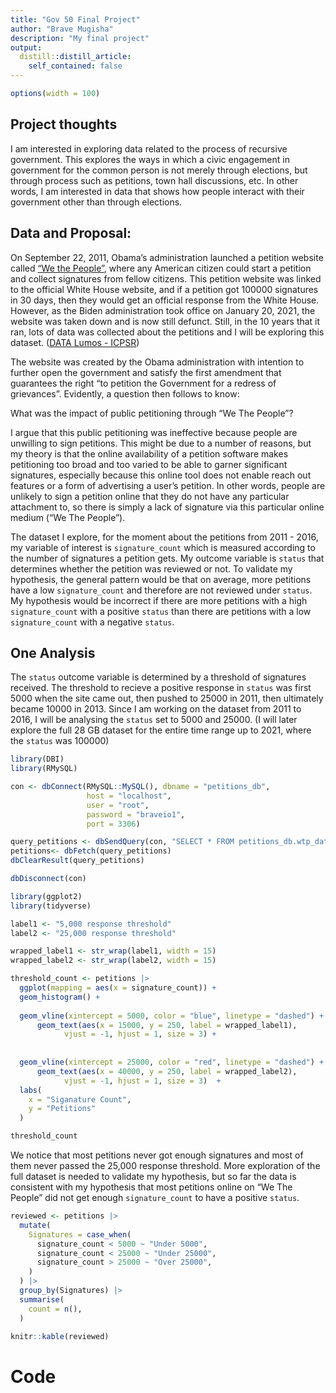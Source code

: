 ```yaml
---
title: "Gov 50 Final Project"
author: "Brave Mugisha"
description: "My final project"
output:
  distill::distill_article:
    self_contained: false
---
```


```r
options(width = 100)
```


## Project thoughts

I am interested in exploring data related to the process of recursive government. This explores the ways in which a civic engagement in government for the common person is not merely through elections, but through process such as petitions, town hall discussions, etc. In other words, I am interested in data that shows how people interact with their government other than through elections.

## Data and Proposal:

On September 22, 2011, Obama's administration launched a petition website called ["We the People"](https://petitions.trumpwhitehouse.archives.gov/), where any American citizen could start a petition and collect signatures from fellow citizens. This petition website was linked to the official White House website, and if a petition got 100000 signatures in 30 days, then they would get an official response from the White House. However, as the Biden administration took office on January 20, 2021, the website was taken down and is now still defunct. Still, in the 10 years that it ran, lots of data was collected about the petitions and I will be exploring this dataset. ([DATA Lumos - ICPSR](https://www.datalumos.org/datalumos/project/100456/version/V3/view))

The website was created by the Obama administration with intention to further open the government and satisfy the first amendment that guarantees the right "to petition the Government for a redress of grievances". Evidently, a question then follows to know:

What was the impact of public petitioning through "We The People"?

I argue that this public petitioning was ineffective because people are unwilling to sign petitions. This might be due to a number of reasons, but my theory is that the online availability of a petition software makes petitioning too broad and too varied to be able to garner significant signatures, especially because this online tool does not enable reach out features or a form of advertising a user's petition. In other words, people are unlikely to sign a petition online that they do not have any particular attachment to, so there is simply a lack of signature via this particular online medium ("We The People").

The dataset I explore, for the moment about the petitions from 2011 - 2016, my variable of interest is `signature_count` which is measured according to the number of signatures a petition gets. My outcome variable is `status` that determines whether the petition was reviewed or not. To validate my hypothesis, the general pattern would be that on average, more petitions have a low `signature_count` and therefore are not reviewed under `status`. My hypothesis would be incorrect if there are more petitions with a high `signature_count` with a positive `status` than there are petitions with a low `signature_count` with a negative `status`.


## One Analysis

The `status` outcome variable is determined by a threshold of signatures received. The threshold to recieve a positive response in `status` was first 5000 when the site came out, then pushed to 25000 in 2011, then ultimately became 10000 in 2013. Since I am working on the dataset from 2011 to 2016, I will be analysing the `status` set to 5000 and 25000. (I will later explore the full 28 GB dataset for the entire time range up to 2021, where the `status` was 100000)

```r
library(DBI)
library(RMySQL)

con <- dbConnect(RMySQL::MySQL(), dbname = "petitions_db", 
                 host = "localhost", 
                 user = "root", 
                 password = "braveio1", 
                 port = 3306)

query_petitions <- dbSendQuery(con, "SELECT * FROM petitions_db.wtp_data_petitions;")
petitions<- dbFetch(query_petitions)
dbClearResult(query_petitions)

dbDisconnect(con)
```

```r
library(ggplot2)
library(tidyverse)

label1 <- "5,000 response threshold"
label2 <- "25,000 response threshold"

wrapped_label1 <- str_wrap(label1, width = 15)
wrapped_label2 <- str_wrap(label2, width = 15)

threshold_count <- petitions |>
  ggplot(mapping = aes(x = signature_count)) +
  geom_histogram() +
  
  geom_vline(xintercept = 5000, color = "blue", linetype = "dashed") +
      geom_text(aes(x = 15000, y = 250, label = wrapped_label1), 
            vjust = -1, hjust = 1, size = 3) + 
  
  
  geom_vline(xintercept = 25000, color = "red", linetype = "dashed") +
      geom_text(aes(x = 40000, y = 250, label = wrapped_label2), 
            vjust = -1, hjust = 1, size = 3)  +
  labs(
    x = "Siganature Count",
    y = "Petitions"
  )

threshold_count
```

We notice that most petitions never got enough signatures and most of them never passed the 25,000 response threshold. More exploration of the full dataset is needed to validate my hypothesis, but so far the data is consistent with my hypothesis that most petitions online on "We The People" did not get enough `signature_count` to have a positive `status`.

```r
reviewed <- petitions |>
  mutate(
    Signatures = case_when(
      signature_count < 5000 ~ "Under 5000",
      signature_count < 25000 ~ "Under 25000",
      signature_count > 25000 ~ "Over 25000",
    )
  ) |>
  group_by(Signatures) |>
  summarise(
    count = n(),
  ) 

knitr::kable(reviewed)

```
 


# Code

```r

```









